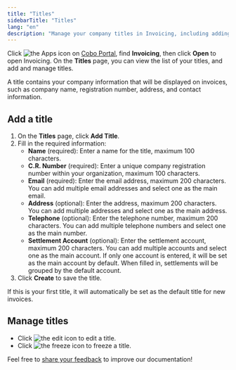 ```yaml
---
title: "Titles"
sidebarTitle: "Titles"
lang: "en"
description: "Manage your company titles in Invoicing, including adding and editing company information displayed on invoices."
---
```

Click <img src="/en/images/common/icon_apps.svg" className="icon" alt="the Apps icon"/> on [Cobo Portal](https://portal.cobo.com/login), find **Invoicing**, then click **Open** to open Invoicing. On the **Titles** page, you can view the list of your titles, and add and manage titles.

A title contains your company information that will be displayed on invoices, such as company name, registration number, address, and contact information.

## Add a title

1. On the **Titles** page, click **Add Title**.
2. Fill in the required information:
   - **Name** (required): Enter a name for the title, maximum 100 characters.
   - **C.R. Number** (required): Enter a unique company registration number within your organization, maximum 100 characters.
   - **Email** (required): Enter the email address, maximum 200 characters. You can add multiple email addresses and select one as the main email.
   - **Address** (optional): Enter the address, maximum 200 characters. You can add multiple addresses and select one as the main address.
   - **Telephone** (optional): Enter the telephone number, maximum 200 characters. You can add multiple telephone numbers and select one as the main number.
   - **Settlement Account** (optional): Enter the settlement account, maximum 200 characters. You can add multiple accounts and select one as the main account. If only one account is entered, it will be set as the main account by default. When filled in, settlements will be grouped by the default account.
3. Click **Create** to save the title.

<Info>If this is your first title, it will automatically be set as the default title for new invoices.</Info>

## Manage titles

- Click <img src="/en/images/common/icon_edit.svg" className="icon" alt="the edit icon"></img> to edit a title.
- Click <img src="/en/images/common/icon_freeze.svg" className="icon" alt="the freeze icon"></img> to freeze a title.

<Tip>Feel free to [share your feedback](https://forms.zohopublic.com/cobo/form/DocumentFeedbackForm/formperma/QvLOhxJv1_JMsJ-1dleZ8Itb_7rzN-LtgvsDdxosoVI?referrername=manuals) to improve our documentation!</Tip>
